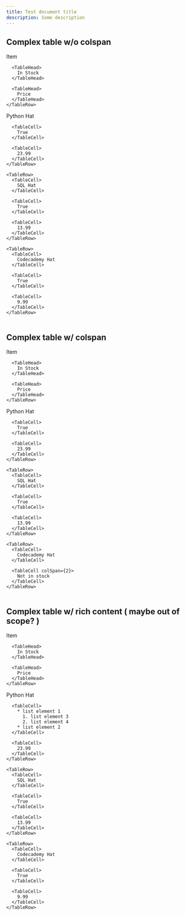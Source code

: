 ```yaml
---
title: Test document title
description: Some description
---
```


## Complex table w/o colspan

<Table>
  <TableHeader>
    <TableRow>
      <TableHead>
        Item
      </TableHead>

      <TableHead>
        In Stock
      </TableHead>

      <TableHead>
        Price
      </TableHead>
    </TableRow>

  </TableHeader>

  <TableBody>
    <TableRow>
      <TableCell>
        Python Hat
      </TableCell>

      <TableCell>
        True
      </TableCell>

      <TableCell>
        23.99
      </TableCell>
    </TableRow>

    <TableRow>
      <TableCell>
        SQL Hat
      </TableCell>

      <TableCell>
        True
      </TableCell>

      <TableCell>
        13.99
      </TableCell>
    </TableRow>

    <TableRow>
      <TableCell>
        Codecademy Hat
      </TableCell>

      <TableCell>
        True
      </TableCell>

      <TableCell>
        9.99
      </TableCell>
    </TableRow>

  </TableBody>
</Table>

## Complex table w/ colspan

<Table>
  <TableHeader>
    <TableRow>
      <TableHead>
        Item
      </TableHead>

      <TableHead>
        In Stock
      </TableHead>

      <TableHead>
        Price
      </TableHead>
    </TableRow>

  </TableHeader>

  <TableBody>
    <TableRow>
      <TableCell>
        Python Hat
      </TableCell>

      <TableCell>
        True
      </TableCell>

      <TableCell>
        23.99
      </TableCell>
    </TableRow>

    <TableRow>
      <TableCell>
        SQL Hat
      </TableCell>

      <TableCell>
        True
      </TableCell>

      <TableCell>
        13.99
      </TableCell>
    </TableRow>

    <TableRow>
      <TableCell>
        Codecademy Hat
      </TableCell>

      <TableCell colSpan={2}>
        Not in stock
      </TableCell>
    </TableRow>

  </TableBody>
</Table>

## Complex table w/ rich content ( maybe out of scope? )

<Table>
  <TableHeader>
    <TableRow>
      <TableHead>
        Item
      </TableHead>

      <TableHead>
        In Stock
      </TableHead>

      <TableHead>
        Price
      </TableHead>
    </TableRow>

  </TableHeader>

  <TableBody>
    <TableRow>
      <TableCell>
        Python Hat
      </TableCell>

      <TableCell>
        * list element 1
          1. list element 3
          2. list element 4
        * list element 2
      </TableCell>

      <TableCell>
        23.99
      </TableCell>
    </TableRow>

    <TableRow>
      <TableCell>
        SQL Hat
      </TableCell>

      <TableCell>
        True
      </TableCell>

      <TableCell>
        13.99
      </TableCell>
    </TableRow>

    <TableRow>
      <TableCell>
        Codecademy Hat
      </TableCell>

      <TableCell>
        True
      </TableCell>

      <TableCell>
        9.99
      </TableCell>
    </TableRow>

  </TableBody>
</Table>
